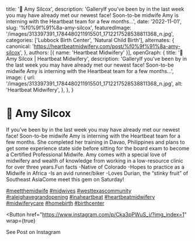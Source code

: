   title: '👊 Amy Silcox',
  description: 'GalleryIf you’ve been by in the last week you may have already met our newest face! Soon-to-be midwife Amy is interning with the Heartbeat team for a few months...',
  date: '2022-11-01',
  slug: '%f0%9f%91%8a-amy-silcox',
  featuredImage: '/images/313397391_1784480211915501_1712217528538811368_n.jpg',
  categories: ['Lubbock Birth Center', 'Natural Child Birth'],
  alternates: {
    canonical: 'https://heartbeatmidwifery.com/post/%f0%9f%91%8a-amy-silcox',
  },
  authors: [{ name: 'Heartbeat Midwifery' }],
  openGraph: {
    title: '👊 Amy Silcox | Heartbeat Midwifery',
    description: 'GalleryIf you’ve been by in the last week you may have already met our newest face! Soon-to-be midwife Amy is interning with the Heartbeat team for a few months...',
    image: {
      url: '/images/313397391_1784480211915501_1712217528538811368_n.jpg',
      alt: 'Heartbeat Midwifery',
    },
  },
}


# 👊 Amy Silcox

<Gallery>
  <GalleryItem
    src="/images/313397391_1784480211915501_1712217528538811368_n.jpg"
    size="large"
  />
  <GalleryItem
    src="/images/313347191_518981696893400_5168946122453716778_n.jpg"
    size="large"
  />
  <GalleryItem
    src="/images/313474970_498575132182524_5626896196454054977_n.jpg"
    size="large"
  />
</Gallery>

If you’ve been by in the last week you may have already met our newest face! Soon-to-be midwife Amy is interning with the Heartbeat team for a few months. She completed her training in Davao, Philippines and plans to get some experience state side before sitting for the board exam to become a Certified Professional Midwife. Amy comes with a special love of midwifery and wealth of knowledge from working in a low-resource clinic for over three years.Fun facts -Native of Colorado -Hopes to practice as a Midwife in Africa -Is an avid runner/biker -Loves Durian, the “stinky fruit” of Southeast AsiaCome meet this gem on Saturday!

[#meetthemidwife](https://www.instagram.com/explore/tags/meetthemidwife/) [#midwives](https://www.instagram.com/explore/tags/midwives/) [#westtexascommunity](https://www.instagram.com/explore/tags/westtexascommunity/) [#raleighavegrandopening](https://www.instagram.com/explore/tags/raleighavegrandopening/) [#inaheartbeat](https://www.instagram.com/explore/tags/inaheartbeat/) [#heartbeatmidwifery](https://www.instagram.com/explore/tags/heartbeatmidwifery/) [#midwiferycare](https://www.instagram.com/explore/tags/midwiferycare/) [#homebirth](https://www.instagram.com/explore/tags/homebirth/) [#birthcenter](https://www.instagram.com/explore/tags/birthcenter/)

<Button
  href="https://www.instagram.com/p/Cka3pPWuS_j/?img_index=1"
  wrap={true}
>
  See Post on Instagram
</Button>
